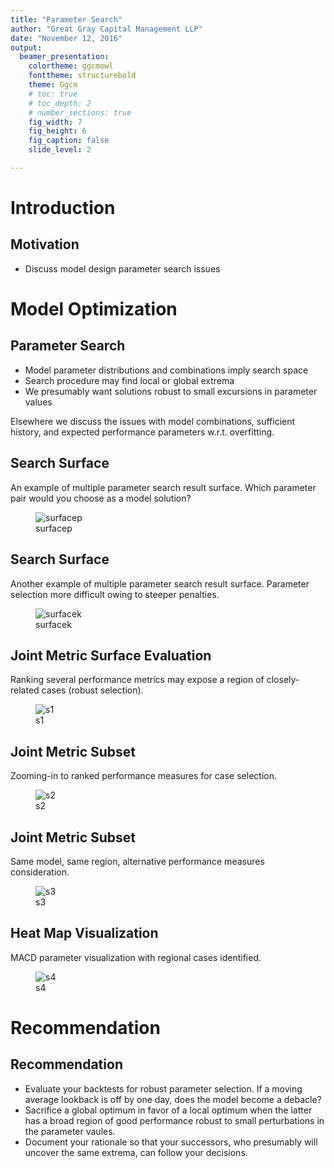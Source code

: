 ```yaml
---
title: "Parameter Search"
author: "Great Gray Capital Management LLP"
date: "November 12, 2016"
output:
  beamer_presentation:
    colortheme: ggcmowl
    fonttheme: structurebold
    theme: Ggcm
    # toc: true
    # toc_depth: 2
    # number_sections: true
    fig_width: 7
    fig_height: 6
    fig_caption: false
    slide_level: 2

---
```



# Introduction

## Motivation

* Discuss model design parameter search issues


# Model Optimization

## Parameter Search


* Model parameter distributions and combinations imply search space
* Search procedure may find local or global extrema
* We presumably want solutions robust to small excursions in parameter values

Elsewhere we discuss the issues with model combinations, sufficient history, and expected performance parameters w.r.t. overfitting.

## Search Surface

\small An example of multiple parameter search result surface.  Which parameter pair would you choose as a model solution?

![surfacep](images/search0a.jpg)

## Search Surface

\small Another example of multiple parameter search result surface.  Parameter selection more difficult owing to steeper penalties. 

![surfacek](images/search0b.png)

## Joint Metric Surface Evaluation

\small Ranking several performance metrics may expose a region of closely-related cases (robust selection).

![s1](images/search1.png)

## Joint Metric Subset

\small Zooming-in to ranked performance measures for case selection.

![s2](images/search2.png)

## Joint Metric Subset

\small Same model, same region, alternative performance measures consideration.

![s3](images/search3.png)

## Heat Map Visualization

\small MACD parameter visualization with regional cases identified. 

![s4](images/search4.png)

# Recommendation

## Recommendation

* Evaluate your backtests for robust parameter selection.  If a moving average lookback is off by one day, does the model become a debacle?  
* Sacrifice a global optimum in favor of a local optimum when the latter has a broad region of good performance robust to small perturbations in the parameter vaules.
* Document your rationale so that your successors, who presumably will uncover the same extrema, can follow your decisions. 


